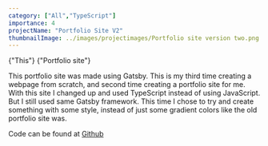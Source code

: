 ```yaml
---
category: ["All","TypeScript"]
importance: 4 
projectName: "Portfolio Site V2"
thumbnailImage: ../images/projectimages/Portfolio site version two.png
---
```


<AsciiText bClassStyling={true}>{"This"}</AsciiText>
<AsciiText bClassStyling={true}>{"Portfolio site"}</AsciiText>

This portfolio site was made using Gatsby. This is my third time creating a webpage from scratch, and second time creating a portfolio site for me.
With this site I changed up and used TypeScript instead of using JavaScript. But I still used same Gatsby framework. 
This time I chose to try and create something with some style, instead of just some gradient colors like the old portfolio site was.

Code can be found at [Github](https://github.com/DennisB97/DBPortfolio2)